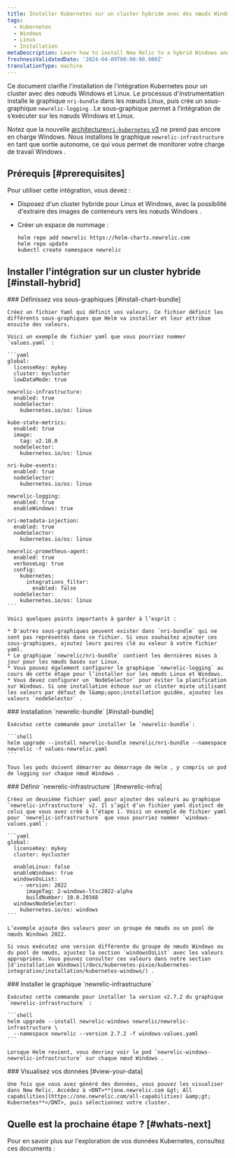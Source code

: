 ```yaml
---
title: Installer Kubernetes sur un cluster hybride avec des nœuds Windows et Linux
tags:
  - Kubernetes
  - Windows
  - Linux
  - Installation
metaDescription: Learn how to install New Relic to a hybrid Windows and Linux Kubernetes cluster.
freshnessValidatedDate: '2024-04-09T00:00:00.000Z'
translationType: machine
---
```


Ce document clarifie l'installation de l'intégration Kubernetes pour un cluster avec des nœuds Windows et Linux. Le processus d'instrumentation installe le graphique `nri-bundle` dans les nœuds Linux, puis crée un sous-graphique `newrelic-logging` . Le sous-graphique permet à l’intégration de s’exécuter sur les nœuds Windows et Linux.

Notez que la nouvelle [architecture`nri-kubernetes` v3](/docs/kubernetes-pixie/kubernetes-integration/advanced-configuration/k8s-version2/changes-since-v3/) ne prend pas encore en charge Windows. Nous installons le graphique `newrelic-infrastructure` en tant que sortie autonome, ce qui vous permet de monitorer votre charge de travail Windows .

## Prérequis [#prerequisites]

Pour utiliser cette intégration, vous devez :

* Disposez d'un cluster hybride pour Linux et Windows, avec la possibilité d'extraire des images de conteneurs vers les nœuds Windows .

* Créer un espace de nommage :

  ```shell
  helm repo add newrelic https://helm-charts.newrelic.com
  helm repo update
  kubectl create namespace newrelic
  ```

## Installer l'intégration sur un cluster hybride [#install-hybrid]

<Steps>
  <Step>
    ### Définissez vos sous-graphiques [#install-chart-bundle]

    Créez un fichier Yaml qui définit vos valeurs. Ce fichier définit les différents sous-graphiques que Helm va installer et leur attribue ensuite des valeurs.

    Voici un exemple de fichier yaml que vous pourriez nommer `values.yaml` :

    ```yaml
    global:
      licenseKey: mykey
      cluster: mycluster
      lowDataMode: true

    newrelic-infrastructure:
      enabled: true
      nodeSelector:
        kubernetes.io/os: linux

    kube-state-metrics:
      enabled: true
      image:
        tag: v2.10.0
      nodeSelector:
        kubernetes.io/os: linux

    nri-kube-events:
      enabled: true
      nodeSelector:
        kubernetes.io/os: linux

    newrelic-logging:
      enabled: true
      enableWindows: true

    nri-metadata-injection:
      enabled: true
      nodeSelector:
        kubernetes.io/os: linux

    newrelic-prometheus-agent:
      enabled: true
      verboseLog: true
      config:
        kubernetes:
          integrations_filter:
            enabled: false
      nodeSelector:
        kubernetes.io/os: linux
    ```

    Voici quelques points importants à garder à l’esprit :

    * D'autres sous-graphiques peuvent exister dans `nri-bundle` qui ne sont pas représentés dans ce fichier. Si vous souhaitez ajouter ces sous-graphiques, ajoutez leurs paires clé ou valeur à votre fichier yaml.
    * Le graphique `newrelic/nri-bundle` contient les dernières mises à jour pour les nœuds basés sur Linux.
    * Vous pouvez également configurer le graphique `newrelic-logging` au cours de cette étape pour l’installer sur les nœuds Linux et Windows.
    * Vous devez configurer un `NodeSelector` pour éviter la planification sur Windows. Si une installation échoue sur un cluster mixte utilisant les valeurs par défaut de l&amp;apos;installation guidée, ajoutez les valeurs `nodeSelector` .
  </Step>

  <Step>
    ### Installation `newrelic-bundle` [#install-bundle]

    Exécutez cette commande pour installer le `newrelic-bundle`:

    ```shell
    helm upgrade --install newrelic-bundle newrelic/nri-bundle --namespace newrelic -f values-newrelic.yaml
    ```

    Tous les pods doivent démarrer au démarrage de Helm , y compris un pod de logging sur chaque nœud Windows .
  </Step>

  <Step>
    ### Définir `newrelic-infrastructure` [#newrelic-infra]

    Créez un deuxième fichier yaml pour ajouter des valeurs au graphique `newrelic-infrastructure` v2. Il s’agit d’un fichier yaml distinct de celui que vous avez créé à l’étape 1. Voici un exemple de fichier yaml pour `newrelic-infrastructure` que vous pourriez nommer `windows-values.yaml`:

    ```yaml
    global:
      licenseKey: mykey
      cluster: mycluster

      enableLinux: false
      enableWindows: true
      windowsOsList:
        - version: 2022
          imageTag: 2-windows-ltsc2022-alpha
          buildNumber: 10.0.20348
      windowsNodeSelector:
        kubernetes.io/os: windows
    ```

    L’exemple ajoute des valeurs pour un groupe de nœuds ou un pool de nœuds Windows 2022.

    Si vous exécutez une version différente du groupe de nœuds Windows ou du pool de nœuds, ajustez la section `windowsOsList` avec les valeurs appropriées. Vous pouvez consulter ces valeurs dans notre section [d'installation Windows](/docs/kubernetes-pixie/kubernetes-integration/installation/kubernetes-windows/) .
  </Step>

  <Step>
    ### Installer le graphique `newrelic-infrastructure`

    Exécutez cette commande pour installer la version v2.7.2 du graphique `newrelic-infrastructure` :

    ```shell
    helm upgrade --install newrelic-windows newrelic/newrelic-infrastructure \
      --namespace newrelic --version 2.7.2 -f windows-values.yaml
    ```

    Lorsque Helm revient, vous devriez voir le pod `newrelic-windows-newrelic-infrastructure` sur chaque nœud Windows .
  </Step>

  <Step>
    ### Visualisez vos données [#view-your-data]

    Une fois que vous avez généré des données, vous pouvez les visualiser dans New Relic. Accédez à <DNT>**[one.newrelic.com &gt; All capabilities](https://one.newrelic.com/all-capabilities) &amp;gt; Kubernetes**</DNT>, puis sélectionnez votre cluster.
  </Step>
</Steps>

## Quelle est la prochaine étape ? [#whats-next]

Pour en savoir plus sur l'exploration de vos données Kubernetes, consultez ces documents :

<DocTiles>
  <DocTile title="Learn about Kubernetes cluster" path="/docs/kubernetes-pixie/kubernetes-integration/understand-use-data/kubernetes-cluster-explorer/" />

  <DocTile title="Query your Kubernetes data" path="/docs/kubernetes-pixie/kubernetes-integration/understand-use-data/kubernetes-cluster-explorer" />

  <DocTile title="Set alerts on Kubernetes" path="/docs/kubernetes-pixie/kubernetes-integration/installation/create-alerts" />
</DocTiles>